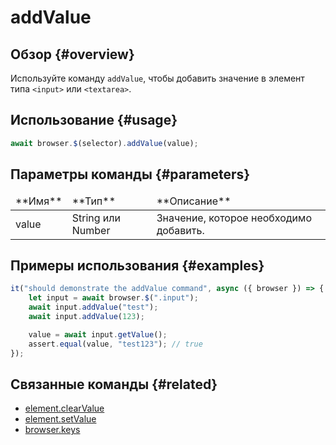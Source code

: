 # addValue

## Обзор {#overview}

Используйте команду `addValue`, чтобы добавить значение в элемент типа `<input>` или `<textarea>`.

## Использование {#usage}

```javascript
await browser.$(selector).addValue(value);
```

## Параметры команды {#parameters}

<table>
<thead>
<tr><td>**Имя**</td><td>**Тип**</td><td>**Описание**</td></tr>
</thead>
<tbody>
<tr><td>value</td><td>String или Number</td><td>Значение, которое необходимо добавить.</td></tr>

</tbody>
</table>

## Примеры использования {#examples}

```javascript
it("should demonstrate the addValue command", async ({ browser }) => {
    let input = await browser.$(".input");
    await input.addValue("test");
    await input.addValue(123);

    value = await input.getValue();
    assert.equal(value, "test123"); // true
});
```

## Связанные команды {#related}

-   [element.clearValue](../clearValue)
-   [element.setValue](../setValue)
-   [browser.keys](../../browser/keys)
